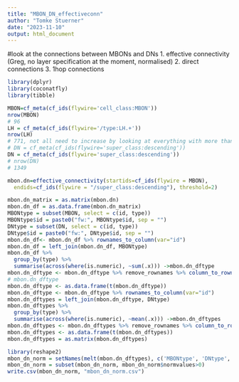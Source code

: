 ```yaml
---
title: "MBON_DN_effectiveconn"
author: "Tomke Stuerner"
date: "2023-11-10"
output: html_document
---
```

#look at the connections between MBONs and DNs
1. effective connectivity (Greg, no layer specification at the moment, normalised)
2. direct connections
3. 1hop connections

```r
library(dplyr)
library(coconatfly)
library(tibble)
```

```r
MBON=cf_meta(cf_ids(flywire='cell_class:MBON'))
nrow(MBON)
# 96
LH = cf_meta(cf_ids(flywire='/type:LH.+')) 
nrow(LH)
# 771, not all need to increase by looking at everything with more than x% input from the LH
# DN = cf_meta(cf_ids(flywire='super_class:descending'))
DN = cf_meta(cf_ids(flywire='super_class:descending'))
# nrow(DN)
# 1349
```

```r
mbon.dn=effective_connectivity(startids=cf_ids(flywire = MBON), 
  endids=cf_ids(flywire = "/super_class:descending"), threshold=2)

mbon.dn_matrix = as.matrix(mbon.dn)
mbon.dn_df = as.data.frame(mbon.dn_matrix)
MBONtype = subset(MBON, select = c(id, type))
MBONtype$id = paste0("fw:", MBONtype$id, sep = "")
DNtype = subset(DN, select = c(id, type))
DNtype$id = paste0("fw:", DNtype$id, sep = "")
mbon.dn_df<- mbon.dn_df %>% rownames_to_column(var="id")
mbon.dn_df = left_join(mbon.dn_df, MBONtype)
mbon.dn_df %>%
  group_by(type) %>%
  summarise(across(where(is.numeric), ~sum(.x))) ->mbon.dn_dftype
mbon.dn_dftype <- mbon.dn_dftype %>% remove_rownames %>% column_to_rownames(var="type")
# mbon.dn_dftype
mbon.dn_dftype <- as.data.frame(t(mbon.dn_dftype))
mbon.dn_dftype <- mbon.dn_dftype %>% rownames_to_column(var="id")
mbon.dn_dftypes = left_join(mbon.dn_dftype, DNtype)
mbon.dn_dftypes %>%
  group_by(type) %>%
  summarise(across(where(is.numeric), ~mean(.x))) ->mbon.dn_dftypes
mbon.dn_dftypes <- mbon.dn_dftypes %>% remove_rownames %>% column_to_rownames(var="type")
mbon.dn_dftypes <- as.data.frame(t(mbon.dn_dftypes))
mbon.dn_dftypes = as.matrix(mbon.dn_dftypes)

library(reshape2)
mbon_dn_norm = setNames(melt(mbon.dn_dftypes), c('MBONtype', 'DNtype', 'normvalues'))
mbon_dn_norm = subset(mbon_dn_norm, mbon_dn_norm$normvalues>0)
write.csv(mbon_dn_norm, "mbon_dn_norm.csv")
```

